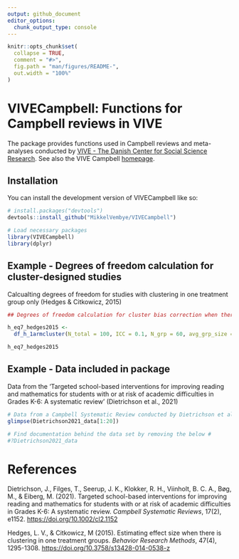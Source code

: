 ```yaml
---
output: github_document
editor_options: 
  chunk_output_type: console
---
```


<!-- README.md is generated from README.Rmd. Please edit that file -->

```r
knitr::opts_chunk$set(
  collapse = TRUE,
  comment = "#>",
  fig.path = "man/figures/README-",
  out.width = "100%"
)
```

# VIVECampbell: Functions for Campbell reviews in VIVE

<!-- badges: start -->
<!-- badges: end -->

The package provides functions used in Campbell reviews and meta-analyses conducted by [VIVE - The Danish Center for Social Science Research](https://www.vive.dk/en/). See also the VIVE Campbell [homepage](https://www.vive.dk/da/centre-og-netvaerk/campbell/).

## Installation

You can install the development version of VIVECampbell like so:

``` r
# install.packages("devtools")
devtools::install_github("MikkelVembye/VIVECampbell")
```

```r
# Load necessary packages
library(VIVECampbell)
library(dplyr)
```

## Example - Degrees of freedom calculation for cluster-designed studies

Calcualting degrees of freedom for studies with clustering in one treatment group only (Hedges & Citkowicz, 2015)

```r
## Degrees of freedom calculation for cluster bias correction when there is clustering in one treatment group only

h_eq7_hedges2015 <- 
  df_h_1armcluster(N_total = 100, ICC = 0.1, N_grp = 60, avg_grp_size = 5)

h_eq7_hedges2015
```

## Example - Data included in package

Data from the 'Targeted school-based interventions for improving reading and mathematics for students with or at risk of academic difficulties in Grades K-6: A systematic review' (Dietrichson et al., 2021)

```r

# Data from a Campbell Systematic Review conducted by Dietrichson et al. (2021)
glimpse(Dietrichson2021_data[1:20])

# Find documentation behind the data set by removing the below #
#?Dietrichson2021_data

```


# References

Dietrichson, J., Filges, T., Seerup, J. K., Klokker, R. H., Viinholt, B. C. A., Bøg, M., & Eiberg, M. (2021). Targeted school-based interventions for improving reading and mathematics for students with or at risk of academic difficulties in Grades K-6: A systematic review. *Campbell Systematic Reviews*, 17(2), e1152. <https://doi.org/10.1002/cl2.1152>

Hedges, L. V., & Citkowicz, M (2015). Estimating effect size when there is clustering in one treatment groups. *Behavior Research Methods*, 47(4), 1295-1308. <https://doi.org/10.3758/s13428-014-0538-z>
